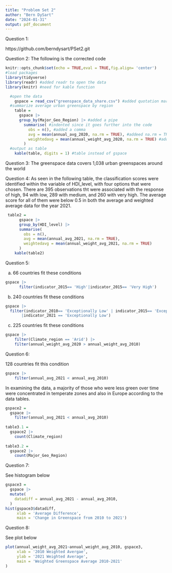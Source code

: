 ```yaml
---
title: "Problem Set 2"
author: "Bern DySart"
date: "2024-01-31"
output: pdf_document
---
```

Question 1:

https://github.com/berndysart/PSet2.git

Question 2:
The following is the corrected code
```r
knitr::opts_chunk$set(echo = TRUE,eval = TRUE,fig.align= 'center')
#load packages
library(tidyverse)
library(readr) #added readr to open the data
library(knitr) #need for kable function

  #open the data
    gspace = read_csv("greenspace_data_share.csv") #added quotation marks around data name
  #summarize average urban greenspace by region
    table = 
      gspace |>
      group_by(Major_Geo_Region) |> #added a pipe
        summarise( #indented since it goes further into the code
          obs = n(), #added a comma
          avg = mean(annual_avg_2020, na.rm = TRUE), #addeed na.rm = TRUE, added underscore
          weightedavg = mean(annual_weight_avg_2020, na.rm = TRUE) #addeed na.rm = TRUE, closed space
        )
  #output as table
    kable(table, digits = 1) #table instead of gspace
```

Question 3:
The greenspace data covers 1,038 urban greenspaces around the world

Question 4:
As seen in the following table, the classification scores were identified within the variable of HDI_level, with four options that were chosen. There are 395 observations tht were associated with the response of high, 94 with low, 289 with medium, and 260 with very high. The average score for all of them were below 0.5 in both the average and weighted average data for the year 2021.
```r
 table2 = 
      gspace |>
      group_by(HDI_level) |> 
      summarise(
        obs = n(),
        avg = mean(annual_avg_2021, na.rm = TRUE),
        weightedavg = mean(annual_weight_avg_2021, na.rm = TRUE)
      )
    kable(table2)
```

Question 5:

a. 66 countries fit these conditions
```r
gspace |>
      filter(indicator_2015== 'High'|indicator_2015== 'Very High')
```

b. 240 countries fit these conditions
```r
gspace |>
  filter(indicator_2010== 'Exceptionally Low' | indicator_2015== 'Exceptionally Low' | indicator_2020 == 'Exceptionally Low'
       |indicator_2021 == 'Exceptionally Low')
```

c. 225 countries fit these conditions
```r
gspace |>
    filter(Climate_region == 'Arid') |>
    filter(annual_weight_avg_2020 > annual_weight_avg_2010)
```

Question 6:

128 countries fit this condition
```r
gspace |>
    filter(annual_avg_2021 < annual_avg_2010)
```

In examining the data, a majority of those who were less green over time were concentrated in temperate zones and also in Europe according to the data tables.
```r
gspace2 =   
  gspace |>
    filter(annual_avg_2021 < annual_avg_2010)
   
table3.1 = 
  gspace2 |>
    count(Climate_region)
  
table3.2 = 
  gspace2 |>
    count(Major_Geo_Region)
```

Question 7:

See histogram below
```r
gspace3 = 
  gspace |>
  mutate(
    datadiff = annual_avg_2021 - annual_avg_2010,
  )
hist(gspace3$datadiff,
     xlab = 'Average Difference',
     main = 'Change in Greenspace from 2010 to 2021')
```

Question 8:

See plot below
```r
plot(annual_weight_avg_2021~annual_weight_avg_2010, gspace3,
     xlab = '2010 Weighted Avergae',
     ylab = '2021 Weighted Average',
     main = 'Weighted Greenspace Average 2010-2021'
)
```